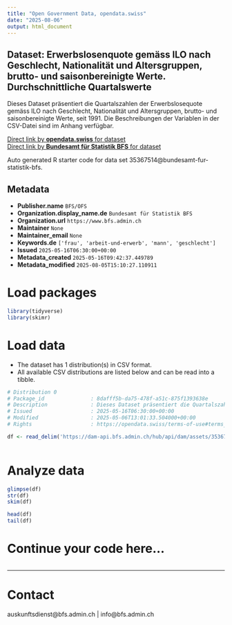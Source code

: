 ```yaml
---
title: "Open Government Data, opendata.swiss"
date: "2025-08-06"
output: html_document
---
```


## Dataset: Erwerbslosenquote gemäss ILO nach Geschlecht, Nationalität und Altersgruppen, brutto- und saisonbereinigte Werte. Durchschnittliche Quartalswerte

Dieses Dataset präsentiert die Quartalszahlen der Erwerbslosequote gemäss ILO nach Geschlecht, Nationalität und Altersgruppen, brutto- und saisonbereinigte Werte, seit 1991. Die Beschreibungen der Variablen in der CSV-Datei sind im Anhang verfügbar.

[Direct link by **opendata.swiss** for dataset](https://opendata.swiss/de/dataset/erwerbslosenquote-gemass-ilo-nach-geschlecht-nationalitat-und-altersgruppen-brutto-und-saisonbe12)<br>
[Direct link by **Bundesamt für Statistik BFS** for dataset](https://www.bfs.admin.ch/asset/de/ts-x-03.03.01.03b)

Auto generated R starter code for data set 35367514@bundesamt-fur-statistik-bfs.

## Metadata

- **Publisher.name** `BFS/OFS`
- **Organization.display_name.de** `Bundesamt für Statistik BFS`
- **Organization.url** `https://www.bfs.admin.ch`
- **Maintainer** `None`
- **Maintainer_email** `None`
- **Keywords.de** `['frau', 'arbeit-und-erwerb', 'mann', 'geschlecht']`
- **Issued** `2025-05-16T06:30:00+00:00`
- **Metadata_created** `2025-05-16T09:42:37.449789`
- **Metadata_modified** `2025-08-05T15:10:27.110911`


# Load packages

```r

library(tidyverse)
library(skimr)

```

# Load data

-   The dataset has 1 distribution(s) in CSV format.
-   All available CSV distributions are listed below and can be read into a tibble.

```r

# Distribution 0
# Package_id               : 8dafff5b-da75-478f-a51c-875f1393638e
# Description              : Dieses Dataset präsentiert die Quartalszahlen der Erwerbslosequote gemäss ILO nach Geschlecht, Nationalität und Altersgruppen, brutto- und saisonbereinigte Werte, seit 1991. Die Beschreibungen der Variablen in der CSV-Datei sind im Anhang verfügbar.
# Issued                   : 2025-05-16T06:30:00+00:00
# Modified                 : 2025-05-06T13:01:33.504000+00:00
# Rights                   : https://opendata.swiss/terms-of-use#terms_by_ask

df <- read_delim('https://dam-api.bfs.admin.ch/hub/api/dam/assets/35367522/master')



```

# Analyze data

```r

glimpse(df)
str(df)
skim(df)

head(df)
tail(df)

```

# Continue your code here...

```r

```

------------------------------------------------------------------------

# Contact

auskunftsdienst@bfs.admin.ch | info@bfs.admin.ch
